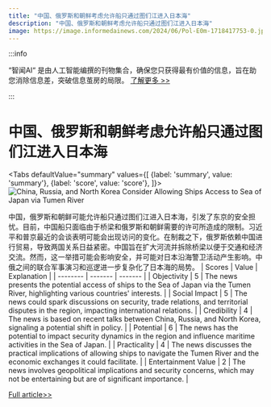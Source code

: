 ```yaml
---
title: "中国、俄罗斯和朝鲜考虑允许船只通过图们江进入日本海"
description: "中国、俄罗斯和朝鲜考虑允许船只通过图们江进入日本海"
image: https://image.informedainews.com/2024/06/Pol-E0m-1718417753-0.jpg
---
```



:::info

“智闻AI“ 是由人工智能编撰的刊物集合，确保您只获得最有价值的信息，旨在助您消除信息差，突破信息茧房的局限。  [了解更多 >>](/)

:::

# 中国、俄罗斯和朝鲜考虑允许船只通过图们江进入日本海


<Tabs
	defaultValue="summary"
	values={[
	{label: 'summary', value: 'summary'},
	{label: 'score', value: 'score'},
]}>
<TabItem value="summary">
<img
  src="https://image.informedainews.com/2024/06/Pol-E0m-1718417753-0.jpg"
  alt="China, Russia, and North Korea Consider Allowing Ships Access to Sea of Japan via Tumen River"
/>



中国，俄罗斯和朝鲜可能允许船只通过图们江进入日本海，引发了东京的安全担忧。目前，中国船只面临由于桥梁和俄罗斯和朝鲜需要的许可所造成的限制。习近平和普京最近的会谈表明可能会出现访问的变化。在制裁之下，俄罗斯依赖中国进行贸易，导致两国关系日益紧密。中国旨在扩大河流并拆除桥梁以便于交通和经济交流。然而，这一举措可能会影响安全，并可能对日本沿海警卫活动产生影响。中俄之间的联合军事演习和巡逻进一步复杂化了日本海的局势。
</TabItem>
<TabItem value="score">
	| Scores     | Value   | Explanation |
	| -------- | ------- | ------- |
	| Objectivity  | 5    | The news presents the potential access of ships to the Sea of Japan via the Tumen River, highlighting various countries' interests.    |
	| Social Impact | 5     | The news could spark discussions on security, trade relations, and territorial disputes in the region, impacting international relations.    |
	| Credibility    | 4    | The news is based on recent talks between China, Russia, and North Korea, signaling a potential shift in policy.    |
	| Potential    | 6    | The news has the potential to impact security dynamics in the region and influence maritime activities in the Sea of Japan.    |
	| Practicality    | 4    | The news discusses the practical implications of allowing ships to navigate the Tumen River and the economic exchanges it could facilitate.    |
	| Entertainment Value    | 2    | The news involves geopolitical implications and security concerns, which may not be entertaining but are of significant importance.    |
</TabItem>
</Tabs>

[Full article>>](https://asia.nikkei.com/Politics/International-relations/China-eyes-Sea-of-Japan-access-via-Russia-North-Korea-border-river)
